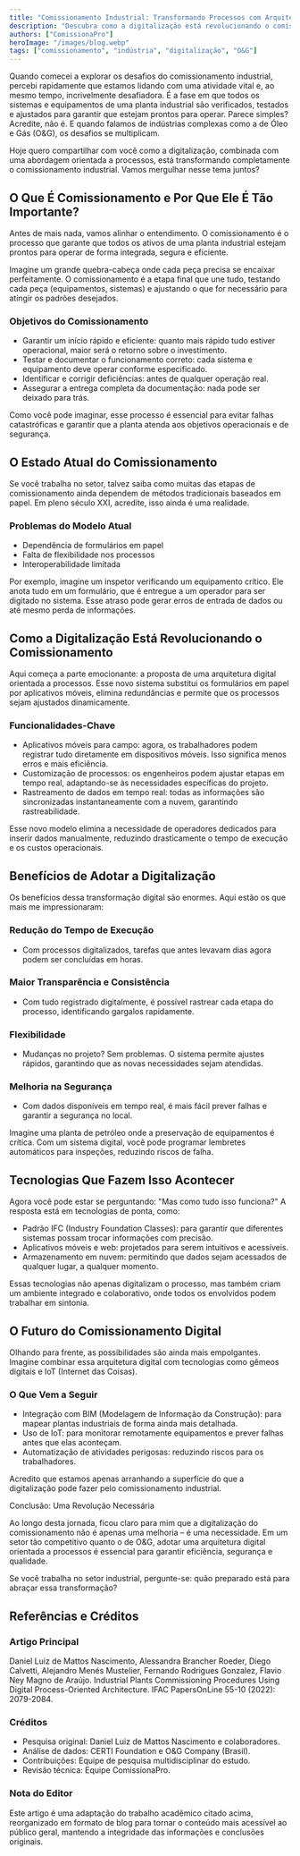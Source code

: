 ```yaml
---
title: "Comissionamento Industrial: Transformando Processos com Arquitetura Digital"
description: "Descubra como a digitalização está revolucionando o comissionamento na indústria de O&G"
authors: ["ComissionaPro"]
heroImage: "/images/blog.webp"
tags: ["comissionamento", "indústria", "digitalização", "O&G"]
---
```


Quando comecei a explorar os desafios do comissionamento industrial, percebi rapidamente que estamos lidando com uma atividade vital e, ao mesmo tempo, incrivelmente desafiadora. É a fase em que todos os sistemas e equipamentos de uma planta industrial são verificados, testados e ajustados para garantir que estejam prontos para operar. Parece simples? Acredite, não é. E quando falamos de indústrias complexas como a de Óleo e Gás (O&G), os desafios se multiplicam.

Hoje quero compartilhar com você como a digitalização, combinada com uma abordagem orientada a processos, está transformando completamente o comissionamento industrial. Vamos mergulhar nesse tema juntos?

## O Que É Comissionamento e Por Que Ele É Tão Importante?

Antes de mais nada, vamos alinhar o entendimento. O comissionamento é o processo que garante que todos os ativos de uma planta industrial estejam prontos para operar de forma integrada, segura e eficiente.

Imagine um grande quebra-cabeça onde cada peça precisa se encaixar perfeitamente. O comissionamento é a etapa final que une tudo, testando cada peça (equipamentos, sistemas) e ajustando o que for necessário para atingir os padrões desejados.

### Objetivos do Comissionamento

- Garantir um início rápido e eficiente: quanto mais rápido tudo estiver operacional, maior será o retorno sobre o investimento.
- Testar e documentar o funcionamento correto: cada sistema e equipamento deve operar conforme especificado.
- Identificar e corrigir deficiências: antes de qualquer operação real.
- Assegurar a entrega completa da documentação: nada pode ser deixado para trás.

Como você pode imaginar, esse processo é essencial para evitar falhas catastróficas e garantir que a planta atenda aos objetivos operacionais e de segurança.

## O Estado Atual do Comissionamento

Se você trabalha no setor, talvez saiba como muitas das etapas de comissionamento ainda dependem de métodos tradicionais baseados em papel. Em pleno século XXI, acredite, isso ainda é uma realidade.

### Problemas do Modelo Atual

- Dependência de formulários em papel
- Falta de flexibilidade nos processos
- Interoperabilidade limitada

Por exemplo, imagine um inspetor verificando um equipamento crítico. Ele anota tudo em um formulário, que é entregue a um operador para ser digitado no sistema. Esse atraso pode gerar erros de entrada de dados ou até mesmo perda de informações.

## Como a Digitalização Está Revolucionando o Comissionamento

Aqui começa a parte emocionante: a proposta de uma arquitetura digital orientada a processos. Esse novo sistema substitui os formulários em papel por aplicativos móveis, elimina redundâncias e permite que os processos sejam ajustados dinamicamente.

### Funcionalidades-Chave

- Aplicativos móveis para campo: agora, os trabalhadores podem registrar tudo diretamente em dispositivos móveis. Isso significa menos erros e mais eficiência.
- Customização de processos: os engenheiros podem ajustar etapas em tempo real, adaptando-se às necessidades específicas do projeto.
- Rastreamento de dados em tempo real: todas as informações são sincronizadas instantaneamente com a nuvem, garantindo rastreabilidade.

Esse novo modelo elimina a necessidade de operadores dedicados para inserir dados manualmente, reduzindo drasticamente o tempo de execução e os custos operacionais.

## Benefícios de Adotar a Digitalização

Os benefícios dessa transformação digital são enormes. Aqui estão os que mais me impressionaram:

### Redução do Tempo de Execução

- Com processos digitalizados, tarefas que antes levavam dias agora podem ser concluídas em horas.

### Maior Transparência e Consistência

- Com tudo registrado digitalmente, é possível rastrear cada etapa do processo, identificando gargalos rapidamente.

### Flexibilidade

- Mudanças no projeto? Sem problemas. O sistema permite ajustes rápidos, garantindo que as novas necessidades sejam atendidas.

### Melhoria na Segurança

- Com dados disponíveis em tempo real, é mais fácil prever falhas e garantir a segurança no local.

Imagine uma planta de petróleo onde a preservação de equipamentos é crítica. Com um sistema digital, você pode programar lembretes automáticos para inspeções, reduzindo riscos de falha.

## Tecnologias Que Fazem Isso Acontecer

Agora você pode estar se perguntando: "Mas como tudo isso funciona?" A resposta está em tecnologias de ponta, como:

- Padrão IFC (Industry Foundation Classes): para garantir que diferentes sistemas possam trocar informações com precisão.
- Aplicativos móveis e web: projetados para serem intuitivos e acessíveis.
- Armazenamento em nuvem: permitindo que dados sejam acessados de qualquer lugar, a qualquer momento.

Essas tecnologias não apenas digitalizam o processo, mas também criam um ambiente integrado e colaborativo, onde todos os envolvidos podem trabalhar em sintonia.

## O Futuro do Comissionamento Digital

Olhando para frente, as possibilidades são ainda mais empolgantes. Imagine combinar essa arquitetura digital com tecnologias como gêmeos digitais e IoT (Internet das Coisas).

### O Que Vem a Seguir

- Integração com BIM (Modelagem de Informação da Construção): para mapear plantas industriais de forma ainda mais detalhada.
- Uso de IoT: para monitorar remotamente equipamentos e prever falhas antes que elas aconteçam.
- Automatização de atividades perigosas: reduzindo riscos para os trabalhadores.

Acredito que estamos apenas arranhando a superfície do que a digitalização pode fazer pelo comissionamento industrial.

Conclusão: Uma Revolução Necessária

Ao longo desta jornada, ficou claro para mim que a digitalização do comissionamento não é apenas uma melhoria – é uma necessidade. Em um setor tão competitivo quanto o de O&G, adotar uma arquitetura digital orientada a processos é essencial para garantir eficiência, segurança e qualidade.

Se você trabalha no setor industrial, pergunte-se: quão preparado está para abraçar essa transformação?

## Referências e Créditos

### Artigo Principal

Daniel Luiz de Mattos Nascimento, Alessandra Brancher Roeder, Diego Calvetti, Alejandro Menés Mustelier, Fernando Rodrigues Gonzalez, Flavio Ney Magno de Araújo. Industrial Plants Commissioning Procedures Using Digital Process-Oriented Architecture. IFAC PapersOnLine 55-10 (2022): 2079-2084.

### Créditos

- Pesquisa original: Daniel Luiz de Mattos Nascimento e colaboradores.
- Análise de dados: CERTI Foundation e O&G Company (Brasil).
- Contribuições: Equipe de pesquisa multidisciplinar do estudo.
- Revisão técnica: Equipe ComissionaPro.

### Nota do Editor

Este artigo é uma adaptação do trabalho acadêmico citado acima, reorganizado em formato de blog para tornar o conteúdo mais acessível ao público geral, mantendo a integridade das informações e conclusões originais.